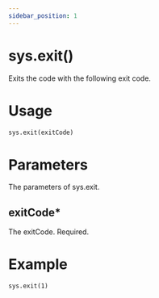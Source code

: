 ```yaml
---
sidebar_position: 1
---
```


# sys.exit()

Exits the code with the following exit code.

# Usage

```txt title="usage.ob"
sys.exit(exitCode)
```

# Parameters

The parameters of sys.exit.

## exitCode*

The exitCode. Required.

# Example

```txt title="example.ob"
sys.exit(1)
```